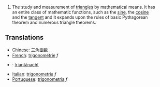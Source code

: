 #The study and measurement of [[triangle]]s by mathematical means.  It has an entire class of mathematic functions, such as the [[sine]], the [[cosine]] and the [[tangent]] and it expands upon the rules of basic Pythagorean theorem and numerous triangle theorems.


==Translations==
*[[Chinese]]: [[三角函数]]
*[[French]]: [[trigonométrie]] ''f''
*{{ga}}: [[triantánacht]]
*[[Italian]]: [[trigonometria]] ''f''
*[[Portuguese]]: [[trigonometria]] ''f''